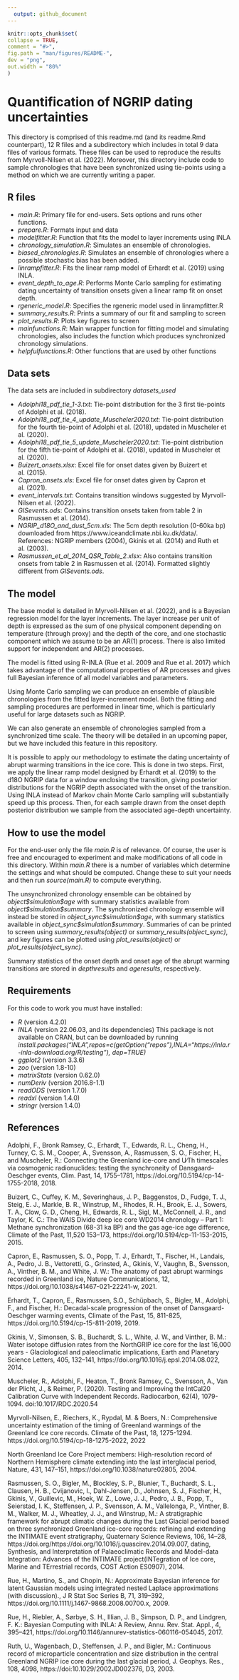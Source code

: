 ```yaml
---
  output: github_document
---
```


  <!-- README.md is generated from README.Rmd. Please edit that file -->

  ```r
knitr::opts_chunk$set(
  collapse = TRUE,
  comment = "#>",
  fig.path = "man/figures/README-",
  dev = "png",
  out.width = "80%"
)
```

# Quantification of NGRIP dating uncertainties


This directory is comprised of this readme.md (and its readme.Rmd counterpart), 12 R files and a subdirectory which includes in total 9 data files of various formats. These files can be used to reproduce the results from Myrvoll-Nilsen et al. (2022). Moreover, this directory include code to sample chronologies that have been synchronized using tie-points using a method on which we are currently writing a paper.

## R files

* *main.R*: Primary file for end-users. Sets options and runs other functions.
* *prepare.R*: Formats input and data
* *modelfitter.R*: Function that fits the model to layer increments using INLA
* *chronology_simulation.R*: Simulates an ensemble of chronologies.
* *biased_chronologies.R*: Simulates an ensemble of chronologies where a possible stochastic bias has been added.
* *linrampfitter.R*: Fits the linear ramp model of Erhardt et al. (2019) using INLA.
* *event_depth_to_age.R*: Performs Monte Carlo sampling for estimating dating uncertainty of transition onsets given a linear ramp fit on onset depth.
* *rgeneric_model.R*: Specifies the rgeneric model used in linrampfitter.R
* *summary_results.R*: Prints a summary of our fit and sampling to screen
* *plot_results.R*: Plots key figures to screen
* *mainfunctions.R*: Main wrapper function for fitting model and simulating chronologies, also includes the function which produces synchronized chronology simulations.
* *helpfulfunctions.R*: Other functions that are used by other functions

## Data sets

The data sets are included in subdirectory *datasets_used*

* *Adolphi18_pdf_tie_1-3.txt*: Tie-point distribution for the 3 first tie-points of Adolphi et al. (2018).
* *Adolphi18_pdf_tie_4_update_Muscheler2020.txt*: Tie-point distribution for the fourth tie-point of Adolphi et al. (2018), updated in Muscheler et al. (2020).
* *Adolphi18_pdf_tie_5_update_Muscheler2020.txt*: Tie-point distribution for the fifth tie-point of Adolphi et al. (2018), updated in Muscheler et al. (2020).
* *Buizert_onsets.xlsx*: Excel file for onset dates given by Buizert et al. (2015).
* *Capron_onsets.xls*: Excel file for onset dates given by Capron et al. (2021).
* *event_intervals.txt*: Contains transition windows suggested by Myrvoll-Nilsen et al. (2022).
* *GISevents.ods*: Contains transition onsets taken from table 2 in Rasmussen et al. (2014).
* *NGRIP_d18O_and_dust_5cm.xls*: The 5cm depth resolution (0-60ka bp) downloaded from https://www.iceandclimate.nbi.ku.dk/data/. References: NGRIP members (2004), Gkinis et al. (2014) and Ruth et al. (2003).
* *Rasmussen_et_al_2014_QSR_Table_2.xlsx*: Also contains transition onsets from table 2 in Rasmussen et al. (2014). Formatted slightly different from *GISevents.ods*.

## The model

The base model is detailed in Myrvoll-Nilsen et al. (2022), and is a Bayesian regression model for the layer increments. The layer increase per unit of depth is expressed as the sum of one physical component depending on temperature (through proxy) and the depth of the core, and one stochastic component which we assume to be an AR(1) process. There is also limited support for independent and AR(2) processes. 

The model is fitted using R-INLA (Rue et al. 2009 and Rue et al. 2017) which takes advantage of the computational properties of AR processes and gives full Bayesian inference of all model variables and parameters.

Using Monte Carlo sampling we can produce an ensemble of plausible chronologies from the fitted layer-increment model. Both the fitting and sampling procedures are performed in linear time, which is particularly useful for large datasets such as NGRIP.

We can also generate an ensemble of chronologies sampled from a synchronized time scale. The theory will be detailed in an upcoming paper, but we have included this feature in this repository.

It is possible to apply our methodology to estimate the dating uncertainty of abrupt warming transitions in the ice core. This is done in two steps. First, we apply the linear ramp model designed by Erhardt et al. (2019) to the d18O NGRIP data for a window enclosing the transition, giving posterior distributions for the NGRIP depth associated with the onset of the transition. Using INLA instead of Markov chain Monte Carlo sampling will substantially speed up this process. Then, for each sample drawn from the onset depth posterior distribution we sample from the associated age-depth uncertainty.

## How to use the model

For the end-user only the file *main.R* is of relevance. Of course, the user is free and encouraged to experiment and make modifications of all code in this directory. Within *main.R* there is a number of variables which determine the settings and what should be computed. Change these to suit your needs and then run *source(main.R)* to compute everything. 

The unsynchronized chronology ensemble can be obtained by *object\$simulation\$age* with summary statistics available from *object\$simulation\$summary*. The synchronized chronology ensemble will instead be stored in *object_sync\$simulation\$age*, with summary statistics available in *object_sync\$simulation\$summary*. Summaries of can be printed to screen using *summary_results(object)* or *summary_results(object_sync)*, and key figures can be plotted using *plot_results(object)* or *plot_results(object_sync)*.

Summary statistics of the onset depth and onset age of the abrupt warming transitions are stored in *depthresults* and *ageresults*, respectively.

## Requirements

For this code to work you must have installed:

* *R* (version 4.2.0)
* *INLA* (version 22.06.03, and its dependencies) This package is not available on CRAN, but can be downloaded by running *install.packages("INLA",repos=c(getOption("repos"),INLA="https://inla.r-inla-download.org/R/testing"), dep=TRUE)*
* *ggplot2* (version 3.3.6)
* *zoo* (version 1.8-10)
* *matrixStats* (version 0.62.0)
* *numDeriv* (version 2016.8-1.1)
* *readODS* (version 1.7.0)
* *readxl* (version 1.4.0)
* *stringr* (version 1.4.0)


## References

Adolphi, F., Bronk Ramsey, C., Erhardt, T., Edwards, R. L., Cheng, H., Turney, C. S. M., Cooper, A., Svensson, A., Rasmussen, S. O., Fischer, H., and Muscheler, R.: Connecting the Greenland ice-core and U∕Th timescales via cosmogenic radionuclides: testing the synchroneity of Dansgaard–Oeschger events, Clim. Past, 14, 1755–1781, https://doi.org/10.5194/cp-14-1755-2018, 2018.

Buizert, C., Cuffey, K. M., Severinghaus, J. P., Baggenstos, D., Fudge, T. J., Steig, E. J., Markle, B. R., Winstrup, M., Rhodes, R. H., Brook, E. J., Sowers, T. A., Clow, G. D., Cheng, H., Edwards, R. L., Sigl, M., McConnell, J. R., and Taylor, K. C.: The WAIS Divide deep ice core WD2014 chronology – Part 1: Methane synchronization (68-31 ka BP) and the gas age-ice age difference, Climate of the Past, 11,520 153–173, https://doi.org/10.5194/cp-11-153-2015, 2015.

Capron, E., Rasmussen, S. O., Popp, T. J., Erhardt, T., Fischer, H., Landais, A., Pedro, J. B., Vettoretti, G., Grinsted, A., Gkinis, V., Vaughn, B.,
Svensson, A., Vinther, B. M., and White, J. W.: The anatomy of past abrupt warmings recorded in Greenland ice, Nature Communications,
12, https://doi.org/10.1038/s41467-021-22241-w, 2021.

Erhardt, T., Capron, E., Rasmussen, S.O., Schüpbach, S., Bigler, M., Adolphi, F., and Fischer, H.: Decadal-scale progression of the onset of Dansgaard-Oeschger warming events, Climate of the Past, 15, 811-825, https://doi.org/10.5194/cp-15-811-2019, 2019.

Gkinis, V., Simonsen, S. B., Buchardt, S. L., White, J. W., and Vinther, B. M.: Water isotope diffusion rates from the NorthGRIP ice core for the last 16,000 years - Glaciological and paleoclimatic implications, Earth and Planetary Science Letters, 405, 132–141,
https://doi.org/10.1016/j.epsl.2014.08.022, 2014.

Muscheler, R., Adolphi, F., Heaton, T., Bronk Ramsey, C., Svensson, A., Van der Plicht, J., & Reimer, P. (2020). Testing and Improving the IntCal20 Calibration Curve with Independent Records. Radiocarbon, 62(4), 1079-1094. doi:10.1017/RDC.2020.54

Myrvoll-Nilsen, E., Riechers, K., Rypdal, M. & Boers, N.: Comprehensive uncertainty estimation of the timing of Greenland warmings of the Greenland Ice core records. Climate of the Past, 18, 1275-1294. https://doi.org/10.5194/cp-18-1275-2022, 2022

North Greenland Ice Core Project members: High-resolution record of Northern Hemisphere climate extending into the last interglacial
period, Nature, 431, 147–151, https://doi.org/10.1038/nature02805, 2004.

Rasmussen, S. O., Bigler, M., Blockley, S. P., Blunier, T., Buchardt, S. L., Clausen, H. B., Cvijanovic, I., Dahl-Jensen, D., Johnsen, S. J., Fischer, H., Gkinis, V., Guillevic, M., Hoek, W. Z., Lowe, J. J., Pedro, J. B., Popp, T., Seierstad, I. K., Steffensen, J. P., Svensson, A. M., Vallelonga, P., Vinther, B. M., Walker, M. J., Wheatley, J. J., and Winstrup, M.: A stratigraphic framework for abrupt climatic changes during the Last Glacial period based on three synchronized Greenland ice-core records: refining and extending the INTIMATE event stratigraphy, Quaternary Science Reviews, 106, 14–28, https://doi.org/https://doi.org/10.1016/j.quascirev.2014.09.007, dating, Synthesis, and Interpretation of Palaeoclimatic Records and Model-data Integration: Advances of the INTIMATE project(INTegration of Ice core, Marine and TErrestrial records, COST Action ES0907), 2014.

Rue, H., Martino, S., and Chopin, N.: Approximate Bayesian inference for latent Gaussian models using integrated nested Laplace approximations (with discussion)., J R Stat Soc Series B, 71, 319–392,  https://doi.org/10.1111/j.1467-9868.2008.00700.x, 2009.

Rue, H., Riebler, A., Sørbye, S. H., Illian, J. B., Simpson, D. P., and Lindgren, F. K.: Bayesian Computing with INLA: A Review, Annu. Rev. Stat. Appl., 4, 395–421, https://doi.org/10.1146/annurev-statistics-060116-054045, 2017.


Ruth, U., Wagenbach, D., Steffensen, J. P., and Bigler, M.: Continuous record of microparticle concentration and size distribution in the central Greenland NGRIP ice core during the last glacial period, J. Geophys. Res., 108, 4098, https://doi:10.1029/2002JD002376, D3, 2003.

